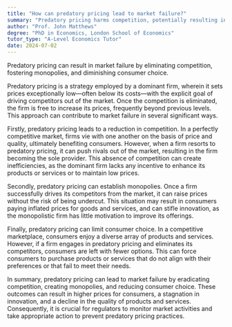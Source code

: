 ```yaml
---
title: "How can predatory pricing lead to market failure?"
summary: "Predatory pricing harms competition, potentially resulting in monopolies and decreased consumer choice, ultimately leading to market failure."
author: "Prof. John Matthews"
degree: "PhD in Economics, London School of Economics"
tutor_type: "A-Level Economics Tutor"
date: 2024-07-02
---
```


Predatory pricing can result in market failure by eliminating competition, fostering monopolies, and diminishing consumer choice.

Predatory pricing is a strategy employed by a dominant firm, wherein it sets prices exceptionally low—often below its costs—with the explicit goal of driving competitors out of the market. Once the competition is eliminated, the firm is free to increase its prices, frequently beyond previous levels. This approach can contribute to market failure in several significant ways.

Firstly, predatory pricing leads to a reduction in competition. In a perfectly competitive market, firms vie with one another on the basis of price and quality, ultimately benefiting consumers. However, when a firm resorts to predatory pricing, it can push rivals out of the market, resulting in the firm becoming the sole provider. This absence of competition can create inefficiencies, as the dominant firm lacks any incentive to enhance its products or services or to maintain low prices.

Secondly, predatory pricing can establish monopolies. Once a firm successfully drives its competitors from the market, it can raise prices without the risk of being undercut. This situation may result in consumers paying inflated prices for goods and services, and can stifle innovation, as the monopolistic firm has little motivation to improve its offerings.

Finally, predatory pricing can limit consumer choice. In a competitive marketplace, consumers enjoy a diverse array of products and services. However, if a firm engages in predatory pricing and eliminates its competitors, consumers are left with fewer options. This can force consumers to purchase products or services that do not align with their preferences or that fail to meet their needs.

In summary, predatory pricing can lead to market failure by eradicating competition, creating monopolies, and reducing consumer choice. These outcomes can result in higher prices for consumers, a stagnation in innovation, and a decline in the quality of products and services. Consequently, it is crucial for regulators to monitor market activities and take appropriate action to prevent predatory pricing practices.
    